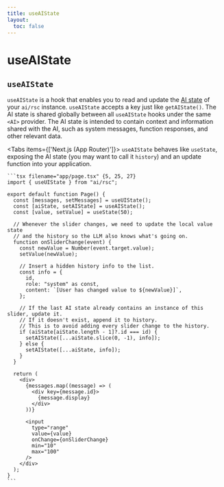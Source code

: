```yaml
---
title: useAIState
layout:
  toc: false
---
```



# useAIState

## `useAIState`

`useAIState` is a hook that enables you to read and update the [AI state](/docs/concepts/ai-rsc#aistate) of your `ai/rsc` instance. `useAIState` accepts a key just like `getAIState()`.
The AI state is shared globally between all `useAIState` hooks under the same `<AI>` provider. The AI state is intended to contain
context and information shared with the AI, such as system messages, function responses, and other relevant data.

<Tabs items={['Next.js (App Router)']}>
  <Tab>
    `useAIState` behaves like `useState`, exposing the AI state (you may want to call it `history`) and an update function into your application.

    ```tsx filename="app/page.tsx" {5, 25, 27}
    import { useUIState } from "ai/rsc";

    export default function Page() {
      const [messages, setMessages] = useUIState();
      const [aiState, setAIState] = useAIState();
      const [value, setValue] = useState(50);

      // Whenever the slider changes, we need to update the local value state
      // and the history so the LLM also knows what's going on.
      function onSliderChange(event) {
        const newValue = Number(event.target.value);
        setValue(newValue);

        // Insert a hidden history info to the list.
        const info = {
          id,
          role: "system" as const,
          content: `[User has changed value to ${newValue}]`,
        };

        // If the last AI state already contains an instance of this slider, update it.
        // If it doesn't exist, append it to history.
        // This is to avoid adding every slider change to the history.
        if (aiState[aiState.length - 1]?.id === id) {
          setAIState([...aiState.slice(0, -1), info]);
        } else {
          setAIState([...aiState, info]);
        }
      }

      return (
        <div>
          {messages.map((message) => (
            <div key={message.id}>
              {message.display}
            </div>
          ))}

          <input
            type="range"
            value={value}
            onChange={onSliderChange}
            min="10"
            max="100"
          />
        </div>
      );
    }
    ```

  </Tab>
</Tabs>
